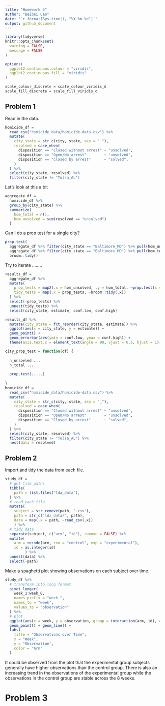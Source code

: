 ```yaml
---
title: "Homework 5"
author: "Beibei Cao"
date: '`r format(Sys.time(), "%Y-%m-%d")`'
output: github_document
---
```


```r
library(tidyverse)
knitr::opts_chunk$set(
  warning = FALSE,
  message = FALSE
)

options(
  ggplot2.continuous.colour = "viridis",
  ggplot2.continuous.fill = "viridis"
)

scale_colour_discrete = scale_colour_viridis_d
scale_fill_discrete = scale_fill_viridis_d
```


## Problem 1

Read in the data.

```r
homicide_df = 
  read_csv("homicide_data/homicide-data.csv") %>% 
  mutate(
    city_state = str_c(city, state, sep = "_"),
    resolved = case_when(
      disposition == "Closed without arrest" ~ "unsolved",
      disposition == "Open/No arrest"        ~ "unsolved",
      disposition == "Closed by arrest"      ~ "solved",
    )
  ) %>% 
  select(city_state, resolved) %>% 
  filter(city_state != "Tulsa_AL")
```


Let's look at this a bit

```r
aggregate_df = 
  homicide_df %>% 
  group_by(city_state) %>% 
  summarize(
    hom_total = n(),
    hom_unsolved = sum(resolved == "unsolved")
  )
```

Can I do a prop test for a single city?

```r
prop.test(
  aggregate_df %>% filter(city_state == "Baltimore_MD") %>% pull(hom_unsolved), 
  aggregate_df %>% filter(city_state == "Baltimore_MD") %>% pull(hom_total)) %>% 
  broom::tidy()
```

Try to iterate ........

```r
results_df = 
  aggregate_df %>% 
  mutate(
    prop_tests = map2(.x = hom_unsolved, .y = hom_total, ~prop.test(x = .x, n = .y)),
    tidy_tests = map(.x = prop_tests, ~broom::tidy(.x))
  ) %>% 
  select(-prop_tests) %>% 
  unnest(tidy_tests) %>% 
  select(city_state, estimate, conf.low, conf.high)
```



```r
results_df %>% 
  mutate(city_state = fct_reorder(city_state, estimate)) %>% 
  ggplot(aes(x = city_state, y = estimate)) +
  geom_point() + 
  geom_errorbar(aes(ymin = conf.low, ymax = conf.high)) + 
  theme(axis.text.x = element_text(angle = 90, vjust = 0.5, hjust = 1))
```



```r
city_prop_test = function(df) {
  
  n_unsovled ...
  n_total ... 
  
  prop.test(.....)
  
}
homicide_df = 
  read_csv("homicide_data/homicide-data.csv") %>% 
  mutate(
    city_state = str_c(city, state, sep = "_"),
    resolved = case_when(
      disposition == "Closed without arrest" ~ "unsolved",
      disposition == "Open/No arrest"        ~ "unsolved",
      disposition == "Closed by arrest"      ~ "solved",
    )
  ) %>% 
  select(city_state, resolved) %>% 
  filter(city_state != "Tulsa_AL") %>% 
  nest(data = resolved)
```


## Problem 2

Import and tidy the data from each file.
```r
study_df = 
  # get file paths
  tibble(
    path = list.files("lda_data"),
  ) %>%
  # read each file 
  mutate(
    subject = str_remove(path, '.csv'),
    path = str_c("lda_data/", path),
    data = map(.x = path, ~read_csv(.x))
    ) %>% 
  # tidy data
  separate(subject, c("arm", "id"), remove = FALSE) %>% 
  mutate(
    arm = recode(arm, con = "control", exp = "experimental"),
    id = as.integer(id)
         ) %>%
  unnest(data) %>% 
  select(-path)
```

Make a spaghetti plot showing observations on each subject over time.

```r
study_df %>% 
  # transform into long format 
  pivot_longer(
    week_1:week_8,
    names_prefix = "week_",
    names_to = "week",
    values_to = "observation"
  ) %>% 
  # plot 
  ggplot(aes(x = week, y = observation, group = interaction(arm, id), color = arm)) +
  geom_point() + geom_line() +
  labs(
    title = "Observations over Time",
    x = "Week",
    y = "Observation",
    color = "Arm"
  )
```

It could be observed from the plot that the experimental group subjects generally have higher observations than the control group. There is also an increasing trend in the observations of the experimental group while the observations in the control group are stable across the 8 weeks.

# Problem 3

